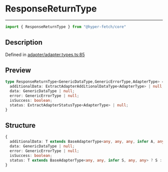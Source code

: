 

# ResponseReturnType

<div class="api-docs__separator" data-reactroot="">

---

</div><div class="api-docs__import" data-reactroot="">

```ts
import { ResponseReturnType } from "@hyper-fetch/core"
```

</div><div class="api-docs__section">

## Description

</div><div class="api-docs__description"><span class="api-docs__do-not-parse">



</span></div><p class="api-docs__definition">

Defined in [adapter/adapter.types.ts:85](https://github.com/BetterTyped/hyper-fetch/blob/c44d728f/packages/core/src/adapter/adapter.types.ts#L85)

</p><div class="api-docs__section">

## Preview

</div><div class="api-docs__preview type">

```ts
type ResponseReturnType<GenericDataType,GenericErrorType,AdapterType> = {
  additionalData: ExtractAdapterAdditionalDataType<AdapterType> | null; 
  data: GenericDataType | null; 
  error: GenericErrorType | null; 
  isSuccess: boolean; 
  status: ExtractAdapterStatusType<AdapterType> | null; 
}
```

</div><div class="api-docs__section">

## Structure

</div><div class="api-docs__returns">

```ts
{
  additionalData: T extends BaseAdapterType<any, any, any, infer A, any> ? A : never | null;
  data: GenericDataType | null;
  error: GenericErrorType | null;
  isSuccess: boolean;
  status: T extends BaseAdapterType<any, any, infer S, any, any> ? S : never | null;
}
```

</div>